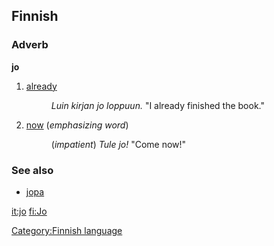 ==Finnish==

===Adverb===
'''jo'''

# [[already]]
#: ''Luin kirjan jo loppuun.'' "I already finished the book."
# [[now]] (''emphasizing word'')
#: (''impatient'') ''Tule jo!'' "Come now!"

===See also===
*[[jopa#Finnish|jopa]]

[[Category:Finnish language]]

[[it:jo]]
[[fi:Jo]]